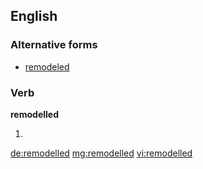==English==

===Alternative forms===
* [[remodeled]]

===Verb===
'''remodelled'''

# {{en-past of|remodel}}

[[de:remodelled]]
[[mg:remodelled]]
[[vi:remodelled]]